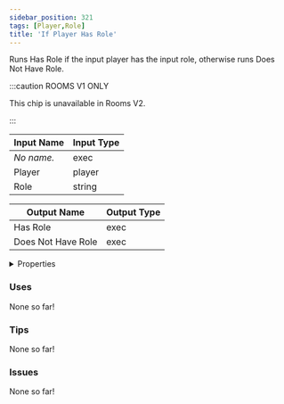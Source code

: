 ```yaml
---
sidebar_position: 321
tags: [Player,Role]
title: 'If Player Has Role'
---
```


Runs Has Role if the input player has the input role, otherwise runs Does Not Have Role.



:::caution ROOMS V1 ONLY

This chip is unavailable in Rooms V2.

:::


<EsbSvg />

| Input Name | Input Type |
|-----------|-----------|
| *No name.* | exec |
| Player | player |
| Role | string |

| Output Name | Output Type |
|-----------|-----------|
| Has Role | exec |
| Does Not Have Role | exec |


<details>
  <summary>Properties</summary>
  <div>
    <div>
    <table>
      <thead>
        <tr>
          <th>Is beta required?</th>
          <th>❌</th>
        </tr>
        <tr>
          <th>Is this chip a trolling risk?</th>
          <th>❌</th>
        </tr>
        <tr>
          <th>Is this chip a role assignment risk?</th>
          <th>❌</th>
        </tr>
        <tr>
          <th>Chip UUID</th>
          <th>502d09f5-85ce-45fc-b6a1-3a3eecce8562</th>
        </tr>
      </thead>
    </table>
    </div>
  </div>
</details>

### Uses

None so far!

### Tips

None so far!

### Issues

None so far!